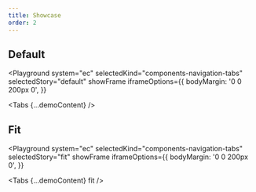 ```yaml
---
title: Showcase
order: 2
---
```




## Default

<Playground
  system="ec"
  selectedKind="components-navigation-tabs"
  selectedStory="default"
  showFrame
  iframeOptions={{
    bodyMargin: '0 0 200px 0',
  }}
>
  <Tabs {...demoContent} />
</Playground>

## Fit

<Playground
  system="ec"
  selectedKind="components-navigation-tabs"
  selectedStory="fit"
  showFrame
  iframeOptions={{
    bodyMargin: '0 0 200px 0',
  }}
>
  <Tabs {...demoContent} fit />
</Playground>
